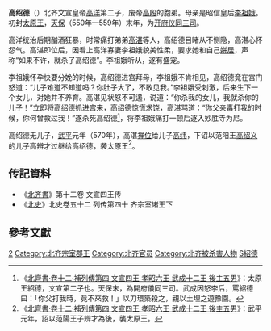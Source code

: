'''高绍德'''（{{bd|546年?||562年}}）北齐文宣皇帝[[齐文宣帝|高洋]]第二子，废帝[[高殷|高殷]]的胞弟。母亲是昭信皇后[[李祖娥|李祖娥]]。初封[[太原王|太原王]]，[[天保_(北齐)|天保]]（550年—559年）末年，为[[开府仪同三司|开府仪同三司]]。

高洋统治后期酗酒狂暴，时常痛打弟弟[[高湛|高湛]]等人，高绍德目睹从不恻隐，高湛心怀怨气。高湛即位后，因看上高洋寡妻李祖娥貌美性柔，要求她和自己[[姘居|姘居]]，声称“如果不许，就杀了高绍德”。李祖娥听从，遂有盛宠。

李祖娥怀孕快要分娩的时候，高绍德进宫拜母，李祖娥不肯相见，高绍德竟在宮门怒道：“儿子难道不知道吗？你肚子大了，不敢见我。”李祖娥受刺激，后来生下一个女儿，对她并不养育。高湛见状怒不可遏，说道：“你杀我的女儿，我就杀你的儿子！”立即将高绍德抓进宫来，高绍德惊慌求饶，高湛骂道：“你父亲毒打我的时候，你何曾救过我！”遂杀死高绍德<ref>《[[s:北齊書/卷12|北齊書·卷十二·補列傳第四 文宣四王 孝昭六王 武成十二王 後主五男]]》：太原王紹德，文宣第二子也。天保末，為開府儀同三司。武成因怒李后，罵紹德曰：「你父打我時，竟不來救！」以刀環築殺之，親以土埋之遊豫園。</ref>，将李祖娥痛打一顿后逐入妙胜寺为尼。

高绍德无儿子，[[武平_(北齐)|武平]]元年（570年），高湛[[禅位|禅位]]给儿子[[高纬|高纬]]，下诏以范阳王[[高绍义|高绍义]]的儿子高辨才过继给高绍德，袭太原王<ref>《[[s:北齊書/卷12|北齊書·卷十二·補列傳第四 文宣四王 孝昭六王 武成十二王 後主五男]]》：武平元年，詔以范陽王子辨才為後，襲太原王。</ref>。

==传記資料==
*《[[北齐書|北齐書]]》第十二卷 文宣四王传 
*《[[北史|北史]]》北史卷五十二 列传第四十 齐宗室诸王下

==參考文獻==
{{Reflist}}

{{DEFAULTSORT:G高紹德}}
[[Category:齐文宣帝皇子|2]]
[[Category:北齐宗室郡王|Category:北齐宗室郡王]]
[[Category:北齐官员|Category:北齐官员]]
[[Category:北齐被杀害人物|Category:北齐被杀害人物]]
[[Category:高姓|S紹德]]